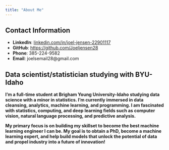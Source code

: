 ```yaml
---
title: "About Me"
---
```


## Contact Information

- **LinkedIn**: [linkedin.com/in/joel-jensen-22901117](https://linkedin.com/in/joel-jensen-22901117)
- **GitHub**: [https://github.com/Joeljensen28](https://github.com/Joeljensen28)
- **Phone**: 385-224-9582
- **Email**: joelsemail28@gmail.com

## Data scientist/statistician studying with BYU-Idaho

__I'm a full-time student at Brigham Young University-Idaho studying data science with a minor in statistics. I'm currently immersed in data cleansing, analytics, machine learning, and programming. I am fascinated with statistics, computing, and deep learning fields such as computer vision, natural language processing, and predictive analysis.__

__My primary focus is on building my skillset to become the best machine learning engineer I can be. My goal is to obtain a PhD, become a machine learning expert, and help build models that unlock the potential of data and propel industry into a future of innovation!__